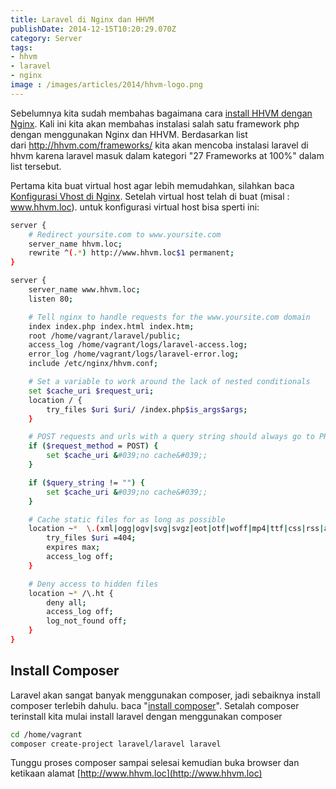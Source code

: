 ```yaml
---
title: Laravel di Nginx dan HHVM
publishDate: 2014-12-15T10:20:29.070Z
category: Server
tags:
- hhvm
- laravel
- nginx
image : /images/articles/2014/hhvm-logo.png
---
```

Sebelumnya kita sudah membahas bagaimana cara [install HHVM dengan Nginx](/article/60ddb6da90ee5a00082ef654/hhvm-nginx-di-ubuntu-server-1404). Kali ini kita akan membahas instalasi salah satu framework php dengan menggunakan Nginx dan HHVM. Berdasarkan list dari&nbsp;http://hhvm.com/frameworks/ kita akan mencoba instalasi laravel di hhvm karena laravel masuk dalam kategori "27 Frameworks at 100%" dalam list tersebut.

Pertama kita buat virtual host agar lebih memudahkan, silahkan baca [Konfigurasi Vhost di Nginx](/article/60dd99b4790ac200081970f5/konfigurasi-virtual-host-menggunakan-nginx-di-ubuntu). Setelah virtual host telah di buat (misal : www.hhvm.loc). untuk konfigurasi virtual host bisa sperti ini:
```bash
server {
	# Redirect yoursite.com to www.yoursite.com
	server_name hhvm.loc;
	rewrite ^(.*) http://www.hhvm.loc$1 permanent;
}

server {
	server_name www.hhvm.loc;
	listen 80;

	# Tell nginx to handle requests for the www.yoursite.com domain
	index index.php index.html index.htm;
	root /home/vagrant/laravel/public;
	access_log /home/vagrant/logs/laravel-access.log;
	error_log /home/vagrant/logs/laravel-error.log;
	include /etc/nginx/hhvm.conf;

	# Set a variable to work around the lack of nested conditionals
	set $cache_uri $request_uri;
	location / {
		try_files $uri $uri/ /index.php$is_args$args;
	}

	# POST requests and urls with a query string should always go to PHP
	if ($request_method = POST) {
		set $cache_uri &#039;no cache&#039;;
	}

	if ($query_string != "") {
		set $cache_uri &#039;no cache&#039;;
	}

	# Cache static files for as long as possible
	location ~*  \.(xml|ogg|ogv|svg|svgz|eot|otf|woff|mp4|ttf|css|rss|atom|js|jpg|jpeg|gif|png|ico|zip|tgz|gz|rar|bz2|doc|xls|exe|ppt|tar|mid|midi|wav|bmp|rtf)$ {
		try_files $uri =404;
		expires max;
		access_log off;
	}

	# Deny access to hidden files
	location ~* /\.ht {
		deny all;
		access_log off;
		log_not_found off;
	}
}
```
## Install Composer
Laravel akan sangat banyak menggunakan composer, jadi sebaiknya install composer terlebih dahulu. baca "[install composer](/article/60ddb87e8409c3000875d146/composer-di-hhvm)". Setalah composer terinstall kita mulai install laravel dengan menggunakan composer

```bash
cd /home/vagrant
composer create-project laravel/laravel laravel
```
Tunggu proses&nbsp;composer sampai selesai kemudian buka browser dan ketikaan alamat [http://www.hhvm.loc](http://www.hhvm.loc)